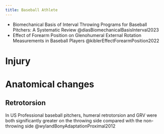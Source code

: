 ```yaml
---
title: Baseball Athlete
---
```



:::{.callout title="To read"}

- Biomechanical Basis of Interval Throwing Programs for Baseball Pitchers: A Systematic Review @diasBiomechanicalBasisInterval2023
- Effect of Forearm Position on Glenohumeral External Rotation Measurements in Baseball Players @kiblerEffectForearmPosition2022

:::

# Injury


# Anatomical changes

## Retrotorsion

In US Professional baseball pitchers, humeral retrotorsion and GRV were both significantly greater on the throwing side compared with the non-throwing side @wylandBonyAdaptationProximal2012